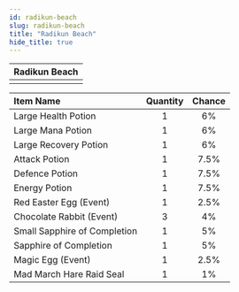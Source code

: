 ```yaml
---
id: radikun-beach
slug: radikun-beach
title: "Radikun Beach"
hide_title: true
---
```



| Radikun Beach |
| :------------: |
| <MapIcon iconId="139"/> |

|Item Name|Quantity|Chance|
|:--|:-:|:-:|
| <ItemIcon iconId="1004" height="32" /> Large Health Potion|1|6%|
| <ItemIcon iconId="1007" height="32" /> Large Mana Potion|1|6%|
| <ItemIcon iconId="1010" height="32" /> Large Recovery Potion|1|6%|
| <ItemIcon iconId="1246" height="32" /> Attack Potion|1|7.5%|
| <ItemIcon iconId="1247" height="32" /> Defence Potion|1|7.5%|
| <ItemIcon iconId="1248" height="32" /> Energy Potion|1|7.5%|
| <ItemIcon iconId="1406" height="32" /> Red Easter Egg (Event)|1|2.5%|
| <ItemIcon iconId="2405" height="32" /> Chocolate Rabbit (Event)|3|4%|
| <ItemIcon iconId="2603" height="32" /> Small Sapphire of Completion|1|5%|
| <ItemIcon iconId="2599" height="32" /> Sapphire of Completion|1|5%|
| <ItemIcon iconId="1407" height="32" /> Magic Egg (Event)|1|2.5%|
| <ItemIcon iconId="4121" height="32" /> Mad March Hare Raid Seal|1|1%|

